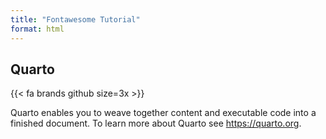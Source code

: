 ```yaml
---
title: "Fontawesome Tutorial"
format: html
---
```


## Quarto

{{< fa brands github size=3x >}}

Quarto enables you to weave together content and executable code into a finished document. To learn more about Quarto see <https://quarto.org>.
